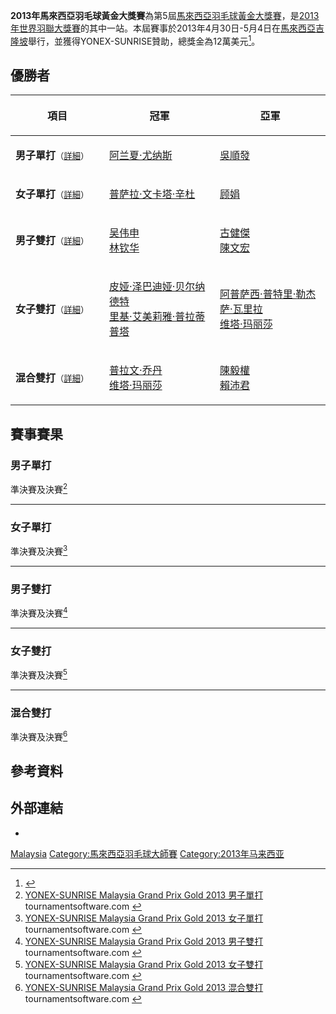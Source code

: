 {{noteTA|G1=Badminton}}
{{infobox badminton event
|name           = 2013年馬來西亞羽毛球黃金大獎賽
|image          = 
|size           = 
|caption        =
|dates          = 2013年4月30日－5月4日
|number_edition = 第5屆
|level          = 3A
|prize_money    = 12萬美元
|location       = {{MAS}}[[吉隆坡|吉隆坡]]
|venue          = Stadium Juara 
|previous       = 2012年馬來西亞羽毛球黃金大獎賽 
|next           = 2014年馬來西亞羽毛球黃金大獎賽
}}
'''2013年馬來西亞羽毛球黃金大獎賽'''為第5屆[[馬來西亞羽毛球黃金大獎賽|馬來西亞羽毛球黃金大獎賽]]，是[[2013年世界羽聯大獎賽|2013年世界羽聯大獎賽]]的其中一站。本屆賽事於2013年4月30日-5月4日在[[馬來西亞|馬來西亞]][[吉隆坡|吉隆坡]]舉行，並獲得YONEX-SUNRISE贊助，總獎金為12萬美元<ref>{{cite web|title=Tournament prospectus - YONEX-SUNRISE MALAYSIA GRAND PRIX GOLD 2013|url=http://www.bwfbadminton.org/file.aspx?id=432008&dl=1|access-date=2013-04-27|archive-url=https://web.archive.org/web/20130508185539/http://bwfbadminton.org/file.aspx?id=432008&dl=1|archive-date=2013-05-08|dead-url=yes}}{{en}}</ref>。

== 優勝者 ==
{| class=wikitable style="font-size:small"
!width="200"|項目
!width="250"|冠軍
!width="250"|亞軍
|-
|'''男子單打'''<small>（[[#男子單打|詳細]]）</small>
|{{flagicon|INA}} [[阿兰夏·尤纳斯|阿兰夏·尤纳斯]]
|{{flagicon|MAS}} [[吳順發|吳順發]]
|-
|'''女子單打'''<small>（[[#女子單打|詳細]]）</small>
|{{flagicon|IND}} [[普萨拉·文卡塔·辛杜|普萨拉·文卡塔·辛杜]]
|{{flagicon|SIN}} [[顾娟|顾娟]]
|-
|'''男子雙打'''<small>（[[#男子雙打|詳細]]）</small>
|{{flagicon|MAS}} [[吴伟申|吴伟申]]<br/>{{flagicon|MAS}} [[林钦华|林钦华]]
|{{flagicon|MAS}} [[古健傑|古健傑]]<br/>{{flagicon|MAS}} [[陳文宏_(羽毛球運動員)|陳文宏]]
|-
|'''女子雙打'''<small>（[[#女子雙打|詳細]]）</small>
|{{flagicon|INA}} [[皮娅·泽巴迪娅·贝尔纳德特|皮娅·泽巴迪娅·贝尔纳德特]]<br/>{{flagicon|INA}} [[里基·艾美莉雅·普拉蒂普塔|里基·艾美莉雅·普拉蒂普塔]]
|{{flagicon|INA}} [[阿普萨西·普特里·勒杰萨·瓦里拉|阿普萨西·普特里·勒杰萨·瓦里拉]]<br/>{{flagicon|INA}} [[维塔·玛丽莎|维塔·玛丽莎]]
|-
|'''混合雙打'''<small>（[[#混合雙打|詳細]]）</small>
|{{flagicon|INA}} [[普拉文·乔丹|普拉文·乔丹]]<br/>{{flagicon|INA}} [[维塔·玛丽莎|维塔·玛丽莎]]
|{{flagicon|MAS}} [[陳毅權|陳毅權]]<br/>{{flagicon|MAS}} [[賴沛君|賴沛君]]
|}

== 賽事賽果 ==
=== 男子單打 ===
;準決賽及決賽<ref name="MS">[http://bwf.tournamentsoftware.com/sport/draw.aspx?id=1BB3EE73-7184-441E-A157-6F75976BA730&draw=2 YONEX-SUNRISE Malaysia Grand Prix Gold 2013  男子單打] {{Wayback|url=http://bwf.tournamentsoftware.com/sport/draw.aspx?id=1BB3EE73-7184-441E-A157-6F75976BA730&draw=2 |date=20220422031130 }} tournamentsoftware.com {{en}}</ref>
{{4TeamBracket-Tennis3-v2
| team-width=200
| RD1-seed1=
| RD1-team1={{flagicon|MAS}} [[伊斯干达·祖卡奈因·扎因丁|伊斯干达]]
| RD1-score1-1=18
| RD1-score1-2='''21
| RD1-score1-3=16
| RD1-seed2=
| RD1-team2='''{{flagicon|MAS}} [[吳順發|吳順發]]
| RD1-score2-1='''21
| RD1-score2-2=18
| RD1-score2-3='''21

| RD1-seed3=9
| RD1-team3={{flagicon|CHN}} [[陈跃坤|陈跃坤]]
| RD1-score3-1='''22
| RD1-score3-2=17
| RD1-score3-3=11
| RD1-seed4=12
| RD1-team4='''{{flagicon|INA}} [[阿兰夏·尤纳斯|阿兰夏·尤纳斯]]
| RD1-score4-1=20
| RD1-score4-2='''21
| RD1-score4-3='''21

| RD2-seed1=
| RD2-team1={{flagicon|MAS}} [[吳順發|吳順發]]
| RD2-score1-1='''21
| RD2-score1-2=9
| RD2-score1-3=19
| RD2-seed2=12
| RD2-team2='''{{flagicon|INA}} [[阿兰夏·尤纳斯|阿兰夏·尤纳斯]]
| RD2-score2-1=10
| RD2-score2-2='''21
| RD2-score2-3='''21
}}
----

=== 女子單打 ===
;準決賽及決賽<ref name="WS">[http://bwf.tournamentsoftware.com/sport/draw.aspx?id=1BB3EE73-7184-441E-A157-6F75976BA730&draw=4 YONEX-SUNRISE Malaysia Grand Prix Gold 2013  女子單打] tournamentsoftware.com {{en}}</ref>
{{4TeamBracket-Tennis3-v2
| team-width=200
| RD1-seed1=1
| RD1-team1='''{{flagicon|IND}} [[普萨拉·文卡塔·辛杜|普萨拉·文卡塔·辛杜]]
| RD1-score1-1='''21
| RD1-score1-2='''21
| RD1-score1-3=
| RD1-seed2=3
| RD1-team2={{flagicon|THA}} [[沙西丽·德拉达那猜|沙西丽·德拉达那猜]]
| RD1-score2-1=17
| RD1-score2-2=11
| RD1-score2-3=

| RD1-seed3=5
| RD1-team3='''{{flagicon|SIN}} [[顾娟|顾娟]]
| RD1-score3-1='''21
| RD1-score3-2='''21
| RD1-score3-3=
| RD1-seed4=2
| RD1-team4={{flagicon|THA}} [[布桑兰·恩布鲁庞|布桑兰·恩布鲁庞]]
| RD1-score4-1=18
| RD1-score4-2=19
| RD1-score4-3=

| RD2-seed1=1
| RD2-team1='''{{flagicon|IND}} [[普萨拉·文卡塔·辛杜|普萨拉·文卡塔·辛杜]]
| RD2-score1-1='''21
| RD2-score1-2=17
| RD2-score1-3='''21
| RD2-seed2=5
| RD2-team2={{flagicon|SIN}} [[顾娟|顾娟]]
| RD2-score2-1=17
| RD2-score2-2='''21
| RD2-score2-3=19
}}
----
=== 男子雙打 ===
;準決賽及決賽<ref name="MD">[http://bwf.tournamentsoftware.com/sport/draw.aspx?id=1BB3EE73-7184-441E-A157-6F75976BA730&draw=6 YONEX-SUNRISE Malaysia Grand Prix Gold 2013  男子雙打] tournamentsoftware.com {{en}}</ref>
{{4TeamBracket-Tennis3-v2
| team-width=200
| RD1-seed1=1
| RD1-team1='''{{flagicon|MAS}} [[古健傑|古健傑]]<br/> {{flagicon|MAS}} [[陳文宏_(羽毛球運動員)|陳文宏]]
| RD1-score1-1=17
| RD1-score1-2='''21
| RD1-score1-3='''21
| RD1-seed2=4
| RD1-team2={{flagicon|MAS}} [[查基利阿都拉迪夫|查基利阿都拉迪夫]]<br/> {{flagicon|MAS}} [[法鲁兹祖安|法鲁兹祖安]]
| RD1-score2-1='''21
| RD1-score2-2=14
| RD1-score2-3=16

| RD1-seed3=3
| RD1-team3='''{{flagicon|MAS}} [[吴伟申|吴伟申]]<br/> {{flagicon|MAS}} [[林钦华|林钦华]]
| RD1-score3-1=17
| RD1-score3-2='''21
| RD1-score3-3='''21
| RD1-seed4=6
| RD1-team4={{flagicon|INA}} [[阿尔文特·尤利安托·钱德拉|阿尔文特·尤利安托·钱德拉]]<br/> {{flagicon|INA}} [[马尔基斯·基多|马尔基斯·基多]]
| RD1-score4-1='''21
| RD1-score4-2=12
| RD1-score4-3=15

| RD2-seed1=1
| RD2-team1={{flagicon|MAS}} [[古健傑|古健傑]]<br/> {{flagicon|MAS}} [[陳文宏_(羽毛球運動員)|陳文宏]]
| RD2-score1-1=20
| RD2-score1-2=15
| RD2-score1-3=
| RD2-seed2=3
| RD2-team2='''{{flagicon|MAS}} [[吴伟申|吴伟申]]<br/> {{flagicon|MAS}} [[林钦华|林钦华]]
| RD2-score2-1='''22
| RD2-score2-2='''21
| RD2-score2-3=
}}
----
=== 女子雙打 ===
;準決賽及決賽<ref name="WD">[http://bwf.tournamentsoftware.com/sport/draw.aspx?id=1BB3EE73-7184-441E-A157-6F75976BA730&draw=7 YONEX-SUNRISE Malaysia Grand Prix Gold 2013  女子雙打] tournamentsoftware.com {{en}}</ref>
{{4TeamBracket-Tennis3-v2
| team-width=200
| RD1-seed1=1
| RD1-team1='''{{nowrap|{{flagicon|INA}} [[皮娅·泽巴迪娅·贝尔纳德特|皮娅·泽巴迪娅·贝尔纳德特]]<br/> {{flagicon|INA}} [[里基·艾美莉雅·普拉蒂普塔|里基·艾美莉雅·普拉蒂普塔]]}}
| RD1-score1-1='''21
| RD1-score1-2=17
| RD1-score1-3='''21
| RD1-seed2=3
| RD1-team2={{flagicon|MAS}} [[吳柳螢|吳柳螢]]<br/> {{flagicon|MAS}} [[林芸如|林芸如]]
| RD1-score2-1=15
| RD1-score2-2='''21
| RD1-score2-3=18

| RD1-seed3=
| RD1-team3='''{{nowrap|{{flagicon|INA}} [[阿普萨西·普特里·勒杰萨·瓦里拉|阿普萨西·普特里·勒杰萨·瓦里拉]]<br/> {{flagicon|INA}} [[维塔·玛丽莎|维塔·玛丽莎]]}}
| RD1-score3-1=8
| RD1-score3-2='''21
| RD1-score3-3='''21
| RD1-seed4=
| RD1-team4={{flagicon|SIN}} [[梁语嫣|梁语嫣]]<br/> {{flagicon|SIN}} [[姚蕾|姚蕾]]
| RD1-score4-1='''21
| RD1-score4-2=19
| RD1-score4-3=13

| RD2-seed1=1
| RD2-team1='''{{flagicon|INA}} [[皮娅·泽巴迪娅·贝尔纳德特|皮娅·泽巴迪娅·贝尔纳德特]]<br/> {{flagicon|INA}} [[里基·艾美莉雅·普拉蒂普塔|里基·艾美莉雅·普拉蒂普塔]]
| RD2-score1-1='''21
| RD2-score1-2=16
| RD2-score1-3='''21
| RD2-seed2=
| RD2-team2={{nowrap|{{flagicon|INA}} [[阿普萨西·普特里·勒杰萨·瓦里拉|阿普萨西·普特里·勒杰萨·瓦里拉]]<br/> {{flagicon|INA}} [[维塔·玛丽莎|维塔·玛丽莎]]}}
| RD2-score2-1=17
| RD2-score2-2='''21
| RD2-score2-3=17
}}
----

=== 混合雙打 ===
;準決賽及決賽<ref name="XD">[http://bwf.tournamentsoftware.com/sport/draw.aspx?id=1BB3EE73-7184-441E-A157-6F75976BA730&draw=8 YONEX-SUNRISE Malaysia Grand Prix Gold 2013  混合雙打] tournamentsoftware.com {{en}}</ref>
{{4TeamBracket-Tennis3-v2
| team-width=200
| RD1-seed1=1
| RD1-team1={{flagicon|MAS}} [[陈炳顺|陈炳顺]]<br/> {{flagicon|MAS}} [[吳柳螢|吳柳螢]]
| RD1-score1-1=17
| RD1-score1-2=12
| RD1-score1-3=
| RD1-seed2=
| RD1-team2='''{{flagicon|INA}} [[普拉文·乔丹|普拉文·乔丹]]<br/> {{flagicon|INA}} [[维塔·玛丽莎|维塔·玛丽莎]]
| RD1-score2-1='''21
| RD1-score2-2='''21
| RD1-score2-3=

| RD1-seed3=4
| RD1-team3='''{{flagicon|MAS}} [[陳毅權|陳毅權]]<br/> {{flagicon|MAS}} [[賴沛君|賴沛君]]
| RD1-score3-1=13
| RD1-score3-2='''21
| RD1-score3-3='''21
| RD1-seed4=
| RD1-team4={{nowrap|{{flagicon|INA}} [[吉德翁·马库斯·费尔纳尔迪|吉德翁·马库斯·费尔纳尔迪]]<br/> {{flagicon|INA}} [[阿普萨西·普特里·勒杰萨·瓦里拉|阿普萨西·普特里·勒杰萨·瓦里拉]]}}
| RD1-score4-1='''21
| RD1-score4-2=15
| RD1-score4-3=13

| RD2-seed1=
| RD2-team1='''{{flagicon|INA}} [[普拉文·乔丹|普拉文·乔丹]]<br/> {{flagicon|INA}} [[维塔·玛丽莎|维塔·玛丽莎]]
| RD2-score1-1=20
| RD2-score1-2='''21
| RD2-score1-3='''21
| RD2-seed2=4
| RD2-team2={{flagicon|MAS}} [[陳毅權|陳毅權]]<br/> {{flagicon|MAS}} [[賴沛君|賴沛君]]
| RD2-score2-1='''22
| RD2-score2-2=13
| RD2-score2-3=17
}}

== 參考資料 ==
{{Reflist}}

== 外部連結 ==
*{{official|http://www.bam.org.my}}

{{2013年世界羽聯大獎賽}}

[[Category:2013年世界羽聯大獎賽|Malaysia]]
[[Category:馬來西亞羽毛球大師賽|Category:馬來西亞羽毛球大師賽]]
[[Category:2013年马来西亚|Category:2013年马来西亚]]